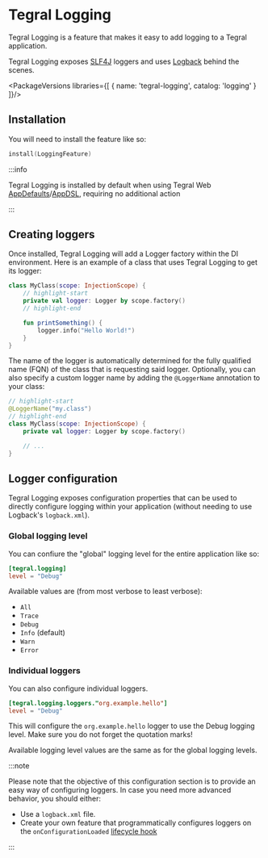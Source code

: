 
# Tegral Logging

Tegral Logging is a feature that makes it easy to add logging to a Tegral application.

Tegral Logging exposes [SLF4J](https://slf4j.org) loggers and uses [Logback](https://logback.qos.ch) behind the scenes.

<PackageVersions libraries={[
    { name: 'tegral-logging', catalog: 'logging' }
]}/>

## Installation

You will need to install the feature like so:

```kotlin
install(LoggingFeature)
```

:::info

Tegral Logging is installed by default when using Tegral Web [AppDefaults](/modules/web/appdefaults/index.mdx)/[AppDSL](/modules/web/appdsl/index.mdx), requiring no additional action

:::

## Creating loggers

Once installed, Tegral Logging will add a Logger factory within the DI environment. Here is an example of a class that uses Tegral Logging to get its logger:

```kotlin
class MyClass(scope: InjectionScope) {
    // highlight-start
    private val logger: Logger by scope.factory()
    // highlight-end

    fun printSomething() {
        logger.info("Hello World!")
    }
}
```

The name of the logger is automatically determined for the fully qualified name (FQN) of the class that is requesting said logger. Optionally, you can also specify a custom logger name by adding the `@LoggerName` annotation to your class:

```kotlin
// highlight-start
@LoggerName("my.class")
// highlight-end
class MyClass(scope: InjectionScope) {
    private val logger: Logger by scope.factory()

    // ...
}
```

## Logger configuration

Tegral Logging exposes configuration properties that can be used to directly configure logging within your application (without needing to use Logback's `logback.xml`).

### Global logging level

You can confiure the "global" logging level for the entire application like so:

```toml title="/tegral.toml"
[tegral.logging]
level = "Debug"
```

Available values are (from most verbose to least verbose):

- `All`
- `Trace`
- `Debug`
- `Info` (default)
- `Warn`
- `Error`

### Individual loggers

You can also configure individual loggers.

```toml title="/tegral.toml"
[tegral.logging.loggers."org.example.hello"]
level = "Debug"
```

This will configure the `org.example.hello` logger to use the Debug logging level. Make sure you do not forget the quotation marks!

Available logging level values are the same as for the global logging levels.

:::note

Please note that the objective of this configuration section is to provide an easy way of configuring loggers. In case you need more advanced behavior, you should either:

- Use a `logback.xml` file.
- Create your own feature that programmatically configures loggers on the `onConfigurationLoaded` [lifecycle hook](../featureful/index.mdx#lifecycle-features)

:::
